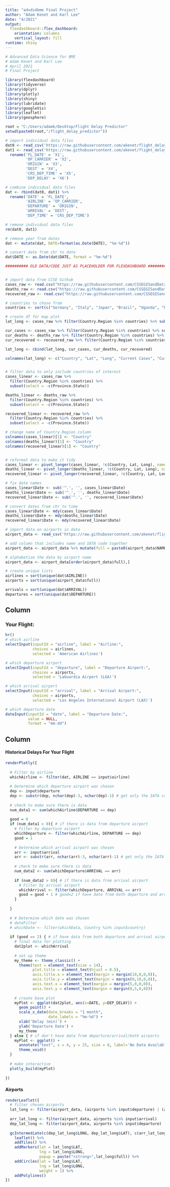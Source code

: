 ```yaml
---
title: "advds4bme Final Project"
author: "Adam Kenet and Karl Lee"
date: "4/2021"
output: 
  flexdashboard::flex_dashboard:
    orientation: columns
    vertical_layout: fill
runtime: shiny
---
```


```r
# Advanced Data Science for BME
# Adam Kenet and Karl Lee
# April 2021
# Final Project
```


```r
library(flexdashboard)
library(tidyverse)
library(dplyr)
library(plotly)
library(shiny)
library(lubridate)
library(googleVis)
library(leaflet)
library(geosphere)
```


```r
root = "C:/Users/adamk/Desktop/Flight Delay Predictor"
setwd(paste0(root,"/flight_delay_predictor"))

# import individual data files
dat0 <- read_csv('https://raw.githubusercontent.com/akenet/flight_delay_predictor/main/Data/flights0.csv')
dat1 <- read_csv('https://raw.githubusercontent.com/akenet/flight_delay_predictor/main/Data/flights1.csv', col_names = FALSE) %>% 
  rename('FL_DATE' = 'X1',
         'OP_CARRIER' = 'X2',
         'ORIGIN' = 'X3',
         'DEST' = 'X4',
         'CRS_DEP_TIME' = 'X5',
         'DEP_DELAY' = 'X6')

# combine individual data files
dat <- rbind(dat0, dat1) %>%
  rename('DATE' = 'FL_DATE',
         'AIRLINE' = 'OP_CARRIER',
         'DEPARTURE' = 'ORIGIN',
         'ARRIVAL' = 'DEST',
         'DEP_TIME' = 'CRS_DEP_TIME')

# remove individual data files
rm(dat0, dat1)

# remove year from dates
dat <- mutate(dat, DATE=format(as.Date(DATE), "%m-%d"))

# convert date from chr to date
dat$DATE <- as.Date(dat$DATE, format = "%m-%d")
```

```r
########## OLD DATA/CODE JUST AS PLACEHOLDER FOR FLEXDASHBOARD #################


# import data from CCSE Github
cases_raw <- read.csv("https://raw.githubusercontent.com/CSSEGISandData/COVID-19/master/csse_covid_19_data/csse_covid_19_time_series/time_series_covid19_confirmed_global.csv")
deaths_raw <- read.csv("https://raw.githubusercontent.com/CSSEGISandData/COVID-19/master/csse_covid_19_data/csse_covid_19_time_series/time_series_covid19_deaths_global.csv")
recovered_raw <- read.csv("https://raw.githubusercontent.com/CSSEGISandData/COVID-19/master/csse_covid_19_data/csse_covid_19_time_series/time_series_covid19_recovered_global.csv")

# countries to chose from
countries <- sort(c("Germany", "Italy", "Japan", "Brazil", "Uganda", "Russia", "Ecuador", "Oman", "Mexico", "Finland", "Vietnam"))

# create df for map plot
lat_long <- cases_raw %>% filter(Country.Region %in% countries) %>% subset(select = c(Country.Region, Lat, Long)) 

cur_cases <- cases_raw %>% filter(Country.Region %in% countries) %>% subset(select = c(ncol(cases_raw)))
cur_deaths <- deaths_raw %>% filter(Country.Region %in% countries) %>% subset(select = c(ncol(deaths_raw)))
cur_recovered <- recovered_raw %>% filter(Country.Region %in% countries) %>% subset(select = c(ncol(recovered_raw)))

lat_long <- cbind(lat_long, cur_cases, cur_deaths, cur_recovered)

colnames(lat_long) <- c("Country", "Lat", "Long", "Current Cases", "Current Deaths", "Current Recovered")


# filter data to only include countries of interest
cases_linear <- cases_raw %>%
  filter(Country.Region %in% countries) %>% 
  subset(select = -c(Province.State))

deaths_linear <- deaths_raw %>%
  filter(Country.Region %in% countries) %>% 
  subset(select = -c(Province.State))

recovered_linear <- recovered_raw %>%
  filter(Country.Region %in% countries) %>% 
  subset(select = -c(Province.State))

# change name of Country.Region column
colnames(cases_linear)[1] <- "Country"
colnames(deaths_linear)[1] <- "Country"
colnames(recovered_linear)[1] <- "Country"


# reformat data to make it tidy
cases_linear <- pivot_longer(cases_linear, !c(Country, Lat, Long), names_to = "Date", values_to = "Value")
deaths_linear <- pivot_longer(deaths_linear, !c(Country, Lat, Long), names_to = "Date", values_to = "Value")
recovered_linear <- pivot_longer(recovered_linear, !c(Country, Lat, Long), names_to = "Date", values_to = "Value")

# fix date names
cases_linear$Date <- sub('^.', '', cases_linear$Date)
deaths_linear$Date <- sub('^.', '', deaths_linear$Date)
recovered_linear$Date <- sub('^.', '', recovered_linear$Date)

# convert dates from chr to time
cases_linear$Date <- mdy(cases_linear$Date)
deaths_linear$Date <- mdy(deaths_linear$Date)
recovered_linear$Date <- mdy(recovered_linear$Date)

```

```r
# import data on airports in data
airport_data <- read_csv('https://raw.githubusercontent.com/akenet/flight_delay_predictor/main/airports_filtered.csv')

# add column that includes name and IATA code together
airport_data <- airport_data %>% mutate(full = paste0(airport_data$NAME, ' (', airport_data$IATA, ')'))

# alphabetize the data by airport name
airport_data <- airport_data[order(airport_data$full),]
```


```r
# create unique lists
airlines = sort(unique(dat$AIRLINE))
airports = sort(unique(airport_data$full))

arrivals = sort(unique(dat$ARRIVAL))
departures = sort(unique(dat$DEPARTURE))
```


Column {.sidebar data-width=400}
-----------------------------------------------------------------------

### Your Flight:
```r
hr()
# which airline
selectInput(inputId = "airline", label = "Airline:",
            choices = airlines,
            selected = 'American Airlines')

# which departure airport
selectInput(inputId = "departure", label = "Departure Airport:",
            choices = airports,
            selected = 'LaGuardia Airport (LGA)')

# which arrival airport
selectInput(inputId = "arrival", label = "Arrival Airport:",
            choices = airports,
            selected = 'Los Angeles International Airport (LAX)')

# which departure date
dateInput(inputId = "date", label = "Departure Date:",
          value = NULL,
          format = "mm-dd")
```

Column {data-width=550}
-----------------------------------------------------------------------

#### Historical Delays For Your Flight
```r
renderPlotly({
  
  # Filter by airline
  whichAirline <- filter(dat, AIRLINE == input$airline)
  
  # Determine which departure airport was chosen
  dep <- input$departure
  dep <- substr(dep, nchar(dep)-3, nchar(dep)-1) # get only the IATA code
  
  # check to make sure there is data
  num_data1 <- sum(whichAirline$DEPARTURE == dep)
  
  good = 0
  if (num_data1 > 0){ # if there is data from departure airport
    # Filter by departure airport
    whichDeparture <- filter(whichAirline, DEPARTURE == dep)
    good = 1
    
    # Determine which arrival airport was chosen
    arr <- input$arrival
    arr <- substr(arr, nchar(arr)-3, nchar(arr)-1) # get only the IATA code
    
    # check to make sure there is data
    num_data2 <- sum(whichDeparture$ARRIVAL == arr)
    
    if (num_data2 > 0){ # if there is data from arrival airport
      # Filter by arrival airport
      whichArrival <- filter(whichDeparture, ARRIVAL == arr)
      good = good + 1 # good=2 if have date from both departure and arrival airport
    }
    
  }
  
  # # Determine which date was chosen
  # dateFilter
  # whichDate <- filter(whichData, Country %in% input$country)
  
  if (good == 2) { # if have data from both departure and arrival airport
    # final data for plotting
    dat2plot <- whichArrival
    
    # set up theme
    my_theme <- theme_classic() +
      theme(text = element_text(size = 14),
            plot.title = element_text(hjust = 0.5),
            axis.title.x = element_text(margin = margin(10,0,0,0)),
            axis.title.y = element_text(margin = margin(0,10,0,0)),
            axis.text.x = element_text(margin = margin(5,0,0,0)),
            axis.text.y = element_text(margin = margin(0,5,0,0)))
    
    # create base plot
    myPlot <- ggplot(dat2plot, aes(x=DATE, y=DEP_DELAY)) +
      geom_point() +
      scale_x_date(date_breaks = "1 month",
                   date_labels = "%m-%d") +
      xlab('Delay (min)') +
      ylab('Departure Date') +
      my_theme
  } else { # if don't have data from departure/arrival/both airports
    myPlot <- ggplot() +
      annotate("text", x = 4, y = 25, size = 8, label='No Data Available') +
      theme_void()
  }
  
  # make interactive
  plotly_build(myPlot)
  
})
```

#### Airports
```r

renderLeaflet({
  # filter chosen airports
  lat_long <- filter(airport_data, (airports %in% input$departure) | (airports %in% input$arrival))
  
  arr_lat_long <- filter(airport_data, airports %in% input$arrival)
  dep_lat_long <- filter(airport_data, airports %in% input$departure)
  
  gcIntermediate(c(dep_lat_long$LONG, dep_lat_long$LAT), c(arr_lat_long$LONG, arr_lat_long$LAT), n=100, addStartEnd = TRUE, sp = TRUE) %>%
    leaflet() %>%
    addTiles() %>%
    addMarkers(lat = lat_long$LAT,
               lng = lat_long$LONG,
               popup = paste("<strong>",lat_long$full)) %>%
    addCircles(lat = lat_long$LAT,
               lng = lat_long$LONG,
               weight = 1) %>%
    addPolylines()
})

```